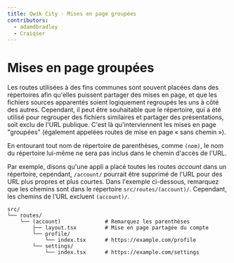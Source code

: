 ```yaml
---
title: Qwik City - Mises en page groupées
contributors:
  - adamdbradley
  - Craiqser
---
```


# Mises en page groupées

Les routes utilisées à des fins communes sont souvent placées dans des répertoires afin qu'elles puissent partager des mises en page, et que les fichiers sources apparentés soient logiquement regroupés les uns à côté des autres. Cependant, il peut être souhaitable que le répertoire, qui a été utilisé pour regrouper des fichiers similaires et partager des présentations, soit exclu de l'URL publique. C'est là qu'interviennent les mises en page "groupées" (également appelées routes de mise en page « sans chemin »).

En entourant tout nom de répertoire de parenthèses, comme `(nom)`, le nom du répertoire lui-même ne sera pas inclus dans le chemin d'accès de l'URL.

Par exemple, disons qu'une appli a placé toutes les routes _account_ dans un répertoire, cependant, `/account/` pourrait être supprimé de l'URL pour des URL plus propres et plus courtes. Dans l'exemple ci-dessous, remarquez que les chemins sont dans le répertoire `src/routes/(account)/`. Cependant, les chemins de l'URL excluent `(account)/`.

```
src/
└── routes/
    └── (account)              # Remarquez les parenthèses
        ├── layout.tsx         # Mise en page partagée du compte
        └── profile/
            └── index.tsx      # https://example.com/profile
        └── settings/
            └── index.tsx      # https://example.com/settings
```
